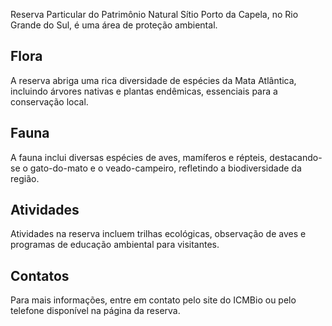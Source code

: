 Reserva Particular do Patrimônio Natural Sítio Porto da Capela, no Rio Grande do Sul, é uma área de proteção ambiental.

## Flora

A reserva abriga uma rica diversidade de espécies da Mata Atlântica, incluindo árvores nativas e plantas endêmicas, essenciais para a conservação local.

## Fauna

A fauna inclui diversas espécies de aves, mamíferos e répteis, destacando-se o gato-do-mato e o veado-campeiro, refletindo a biodiversidade da região.

## Atividades

Atividades na reserva incluem trilhas ecológicas, observação de aves e programas de educação ambiental para visitantes.

## Contatos

Para mais informações, entre em contato pelo site do ICMBio ou pelo telefone disponível na página da reserva.